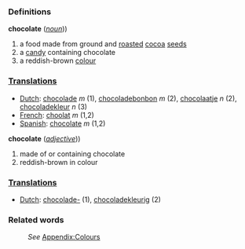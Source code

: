 ===Definitions===
;'''chocolate''' (''[[noun]]''))
#a food made from ground and [[roast]]ed [[cocoa]] [[seed]]s
#a [[candy]] containing chocolate
#a reddish-brown [[color|colour]]

===[[Translation]]s===
*[[Dutch]]: [[chocolade]] ''m'' (1), [[chocoladebonbon]] ''m'' (2), [[chocolaatje]] ''n'' (2), [[chocoladekleur]] ''n'' (3)
*[[French]]: [[choolat]] ''m'' (1,2)
*[[Spanish]]: [[chocolate]] ''m'' (1,2)

;'''chocolate''' (''[[adjective]]''))
#made of or containing chocolate
#reddish-brown in colour

===[[Translation]]s===
*[[Dutch]]: [[chocolade-]] (1), [[chocoladekleurig]] (2)

===Related words===
:''See'' [[Wiktionary_Appendix:Colours|Appendix:Colours]]